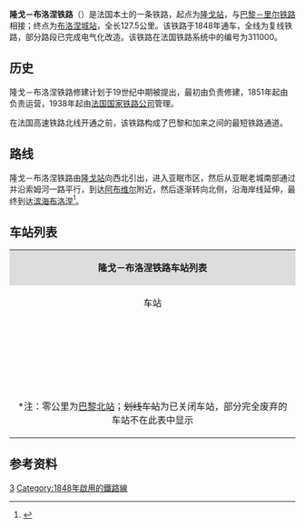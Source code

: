 {{Infobox rail system-route
|collapsed=no
|box_width=
|rail_name=隆戈－布洛涅铁路<br>{{lang|fr|Ligne de Longueau à Boulogne-Ville}}
|banner_color=
|sec_banner_color=
|logo_filename=
|image_width=
|logo_bgcolor=
|logo_note=
|image =Ligne Longueau - Calais.svg
|imagesize=
|caption=隆戈－布洛涅铁路路线
|system_map=
|mapimage_width=
|map_bgcolor=
|locale={{FRA}}
|service_type=客货共用、地方铁路
|start=[[隆戈站|隆戈站]]、[[布洛涅城站|布洛涅城站]]
|begin_operation=
|end_operation=
|operation_note=
|system_length=
|length_in_operation=
|total_length=127.5公里
|status=使用中
|line_title=线路
|lines=[[复线铁路|复线铁路]]
|stations=
|route_title=线路
|main_route=
|secondary_route=
|branch_route=
|standard=
|main_stations=[[隆戈站|隆戈站]]、[[亚眠站|亚眠站]]、[[阿布维尔站|阿布维尔站]]、[[布洛涅城站|布洛涅城站]]
|ridership=
|fleet_size=
|max_speed= 
|track_gauge=
|distance_between_mainlines=
|min_radius=
|max_grade=
|block_signal=
|electrified=25 kV – 50 Hz（部分）
|depot=
|operator={{法国交通数据|sncf}}
|franchise=
|hq=
|key_person=
|website=
|route_map=
}}

'''隆戈－布洛涅铁路'''（{{lang-fr|Ligne de Longueau à Boulogne-Ville}}）是法国本土的一条铁路，起点为[[隆戈站|隆戈站]]，与[[巴黎－里尔铁路|巴黎－里尔铁路]]相接；终点为[[布洛涅城站|布洛涅城站]]，全长127.5公里。该铁路于1848年通车，全线为复线铁路，部分路段已完成电气化改造。该铁路在法国铁路系统中的编号为311000。

==历史==

隆戈－布洛涅铁路修建计划于19世纪中期被提出，最初由{{link-fr|亚眠－布洛涅铁路公司|Compagnie du chemin de fer d'Amiens à Boulogne}}负责修建，1851年起由{{link-fr|法国北部铁路公司|Compagnie des chemins de fer du Nord}}负责运营，1938年起由[[法国国家铁路公司|法国国家铁路公司]]管理。

在法国高速铁路北线开通之前，该铁路构成了巴黎和加来之间的最短铁路通道。

==路线==
隆戈－布洛涅铁路由[[隆戈站|隆戈站]]向西北引出，进入亚眠市区，然后从亚眠老城南部通过并沿索姆河一路平行，到达[[阿布维尔|阿布维尔]]附近，然后逐渐转向北侧，沿海岸线延伸，最终到达[[滨海布洛涅|滨海布洛涅]]<ref name="geo">{{Cite web|url=https://www.geoportail.gouv.fr/carte|title=Carte|accessdate=2021-01-28|author=Géoportail|language=fr|publisher=Géoportail|archive-url=https://web.archive.org/web/20170129154129/https://www.geoportail.gouv.fr/carte/|archive-date=2017-01-29|dead-url=yes}}</ref>。

==车站列表==
{{Main|{{link-fr|隆戈－布洛涅铁路线路图|Schéma de la ligne de Longueau à Boulogne-Ville}}}}
{| class="wikitable mw-collapsible " style="margin:1em auto 1em auto; font-size:smaller"
|colspan="5" align="center" style="background:#DCDCDC"|'''隆戈－布洛涅铁路车站列表'''
|-
!align="center" |车站
!align="center" |公里数*
!align="center" |交汇路线
!align="center" |本线停靠车种
!align="center" |可换乘交通
|-
|align="center"|{{Arret|Longueau|[[隆戈站|隆戈站]]}}
|125.971
|[[巴黎－里尔铁路|巴黎－里尔铁路]]<small>（[[巴黎北站|巴黎]]方向）</small>↑<br>[[巴黎－里尔铁路|巴黎－里尔铁路]]<small>（[[里尔佛兰德站|里尔]]方向）</small>↙
|align="center"|{{法国交通数据|ter|hdf}}
|{{法国交通数据|car|80}}<br>{{法国交通数据/城市公共交通|亚眠}}
|-
|align="center"|{{Arret|Amiens|[[亚眠站|亚眠站]]}}
|130.563
|
|align="center"|{{法国交通数据|tgv}}<br>{{法国交通数据|ter|hdf}}
|{{法国交通数据|ouibus}}<br>{{法国交通数据|car|80}}<br>{{法国交通数据/城市公共交通|亚眠}}
|-
|align="center"|{{Arret|Saint-Roch|[[圣罗克站|圣罗克站]]}}
|132.608
|[[亚眠－达尔内塔勒铁路|亚眠－达尔内塔勒铁路]]<small>（[[鲁昂右岸站|鲁昂]]方向）</small>↘<br>[[亚眠－弗雷旺铁路|亚眠－弗雷旺铁路]]<small>（弗雷旺方向）</small>↙
|align="center"|{{法国交通数据|ter|hdf}}
|{{法国交通数据|car|80}}<br>{{法国交通数据/城市公共交通|亚眠}}
|-
|align="center"|{{Arret|Dreuil-lès-Amiens|[[亚眠附近德勒伊站|亚眠附近德勒伊站]]}}
|137.524
|
|align="center"|{{法国交通数据|ter|hdf}}
|
|-
|align="center"|{{Arret|Ailly-sur-Somme|[[索姆河畔阿伊站|索姆河畔阿伊站]]}}
|140.011
|
|align="center"|{{法国交通数据|ter|hdf}}
|
|-
|align="center"|{{Arret|Picquigny|[[皮基尼站|皮基尼站]]}}
|144.669
|
|align="center"|{{法国交通数据|ter|hdf}}
|
|-
|align="center"|{{Arret|Hangest|[[朗热斯特站|朗热斯特站]]}}
|151.670
|
|align="center"|{{法国交通数据|ter|hdf}}
|
|-
|align="center"|{{Arret|Longpré-les-Corps-Saints|[[隆普雷莱科尔桑站|隆普雷莱科尔桑站]]}}
|157.953
|
|align="center"|{{法国交通数据|ter|hdf}}
|
|-
|align="center"|{{Arret|Pont-Rémy|[[雷米桥站|雷米桥站]]}}
|166.739
|
|align="center"|{{法国交通数据|ter|hdf}}
|
|-
|align="center"|{{Arret|Abbeville|[[阿布维尔站|阿布维尔站]]}}
|175.407
|[[里尔－阿布维尔铁路|里尔－阿布维尔铁路]]<small>（[[里尔佛兰德站|里尔]]方向）</small>↖<br>[[阿布维尔－厄铁路|阿布维尔－厄铁路]]<small>（[[厄站|厄]]方向）</small>
|align="center"|{{法国交通数据|ter|hdf}} 
|{{法国交通数据|car|80}}<br>{{法国交通数据/城市公共交通|阿布维尔}}
|-
|align="center"|{{Arret|<s>Port-le-Grand|大港站</s>}}
|183.497
|
|
|
|-
|align="center"|{{Arret|Noyelles-sur-Mer|[[滨海努瓦耶勒站|滨海努瓦耶勒站]]}}
|189.006
|
|align="center"|{{法国交通数据|ter|hdf}} 
|{{link-fr|索姆湾铁路|Chemin de fer de la baie de Somme}}<br>{{法国交通数据|car|80}}
|-
|align="center"|{{Arret|Rue|[[吕站|吕站]]}}
|198.892
|
|align="center"|{{法国交通数据|ter|hdf}} 
|{{法国交通数据|car|62}}
|-
|align="center"|{{Arret|Rang-du-Fliers - Verton|[[朗迪弗利耶-韦尔通站|朗迪弗利耶-韦尔通站]]}}
|215.026
|
|align="center"|{{法国交通数据|tgv}}<br>{{法国交通数据|ter|hdf}} 
|{{法国交通数据|car|80}}
|-
|align="center"|{{Arret|Étaples - Le Touquet|[[埃塔普勒-勒图凯站|埃塔普勒-勒图凯站]]}}
|226.287
|[[泰尔努瓦斯河畔圣波勒－埃塔普勒铁路|泰尔努瓦斯河畔圣波勒－埃塔普勒铁路]]<small>（[[泰尔努瓦斯河畔圣波勒站|圣波勒]]方向）</small>↖
|align="center"|{{法国交通数据|tgv}}<br>{{法国交通数据|ter|hdf}} 
|{{法国交通数据|car|62}}
|-
|align="center"|{{Arret|Dannes - Camiers|[[达讷-卡米耶站|达讷-卡米耶站]]}}
|233.673
|
|align="center"|{{法国交通数据|ter|hdf}} 
|
|-
|align="center"|{{Arret|Neufchâtel-Hardelot|[[讷夫沙泰勒-阿尔德洛站|讷夫沙泰勒-阿尔德洛站]]}}
|239.417
|
|align="center"|{{法国交通数据|ter|hdf}} 
|{{法国交通数据|car|62}}
|-
|align="center"|{{Arret|Hesdigneul|[[埃斯迪尼厄勒站|埃斯迪尼厄勒站]]}}
|244.564
|
|align="center"|{{法国交通数据|ter|hdf}} 
|
|-
|align="center"|{{Arret|Pont-de-Briques|[[布里克桥站|布里克桥站]]}}
|248.360
|
|align="center"|{{法国交通数据|ter|hdf}} 
|{{法国交通数据|car|62}}
|-
|align="center"|{{Arret|Boulogne-Ville|[[布洛涅城站|布洛涅城站]]}}
|253.467
|[[布洛涅－加来铁路|布洛涅－加来铁路]]<small>（[[加来城站|加来]]方向）</small>↓
|align="center"|{{法国交通数据|tgv}}<br>{{法国交通数据|ter|hdf}} 
|{{法国交通数据|car|62}}<br>{{法国交通数据/城市公共交通|滨海布洛涅}}
|-
|colspan=5|<nowiki>*</nowiki>注：零公里为[[巴黎北站|巴黎北站]]；<s>划线车站</s>为已关闭车站，部分完全废弃的车站不在此表中显示
|}

==参考资料==
{{Reflist}}
{{法国主要铁路线}}
[[Category:法國鐵路線|3]]
[[Category:1848年啟用的鐵路線|Category:1848年啟用的鐵路線]]
